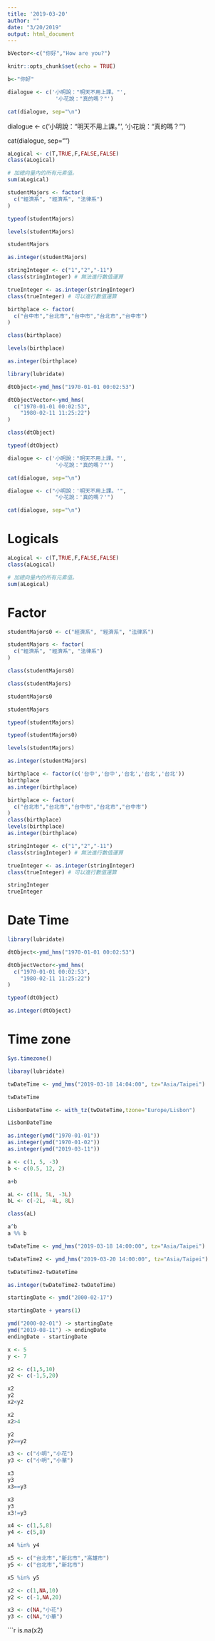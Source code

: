 ```yaml
---
title: '2019-03-20'
author: ""
date: "3/20/2019"
output: html_document
---
```

```r
bVector<-c("你好","How are you?")
```

```r
knitr::opts_chunk$set(echo = TRUE)
```
```r
b<-"你好"
```
```r
dialogue <- c('小明說："明天不用上課。"',
               '小花說："真的嗎？"')

cat(dialogue, sep="\n")
```

dialogue <- c('小明說："明天不用上課。"',
               '小花說："真的嗎？"')

cat(dialogue, sep="\n")

```r
aLogical <- c(T,TRUE,F,FALSE,FALSE)
class(aLogical)
```
```r
# 加總向量內的所有元素值。
sum(aLogical)
```
```r
studentMajors <- factor(
  c("經濟系", "經濟系", "法律系")
)
```
```r
typeof(studentMajors)
```
```r
levels(studentMajors)
```
```r
studentMajors
```
```r
as.integer(studentMajors)
```
```r
stringInteger <- c("1","2","-11")
class(stringInteger) # 無法進行數值運算
```
```r
trueInteger <- as.integer(stringInteger)
class(trueInteger) # 可以進行數值運算
```
```r
birthplace <- factor(
  c("台中市","台北市","台中市","台北市","台中市")
)
```
```r
class(birthplace)
```
```r
levels(birthplace)
```
```r
as.integer(birthplace)
```
```r
library(lubridate)
```
```r
dtObject<-ymd_hms("1970-01-01 00:02:53") 
```
```r
dtObjectVector<-ymd_hms(
  c("1970-01-01 00:02:53",
    "1980-02-11 11:25:22")
)
```
```r
class(dtObject)
```
```r
typeof(dtObject)
```

```r
dialogue <- c('小明說："明天不用上課。"',
               '小花說："真的嗎？"')

cat(dialogue, sep="\n")
```

```r
dialogue <- c("小明說：'明天不用上課。'",
               "小花說：'真的嗎？'")

cat(dialogue, sep="\n")
```

# Logicals

```r
aLogical <- c(T,TRUE,F,FALSE,FALSE)
class(aLogical)
```

```r
# 加總向量內的所有元素值。
sum(aLogical)
```

# Factor

```r
studentMajors0 <- c("經濟系", "經濟系", "法律系")
```


```r
studentMajors <- factor(
  c("經濟系", "經濟系", "法律系")
)
```

```r
class(studentMajors0)
```

```r
class(studentMajors)
```

```r
studentMajors0
```

```r
studentMajors
```

```r
typeof(studentMajors)
```


```r
typeof(studentMajors0)
```

```r
levels(studentMajors)
```

```r
as.integer(studentMajors)
```

```r
birthplace <- factor(c('台中','台中','台北','台北','台北'))
birthplace
as.integer(birthplace)
```

```r
birthplace <- factor(
  c("台北市","台北市","台中市","台北市","台中市")
)
class(birthplace)
levels(birthplace)
as.integer(birthplace)
```


```r
stringInteger <- c("1","2","-11")
class(stringInteger) # 無法進行數值運算
```

```r
trueInteger <- as.integer(stringInteger)
class(trueInteger) # 可以進行數值運算
```


```r
stringInteger
trueInteger
```

# Date Time

```r
library(lubridate)
```


```r
dtObject<-ymd_hms("1970-01-01 00:02:53") 
```


```r
dtObjectVector<-ymd_hms(
  c("1970-01-01 00:02:53",
    "1980-02-11 11:25:22")
)
```

```r
typeof(dtObject)
```

```r
as.integer(dtObject)
```

# Time zone

```r
Sys.timezone()
```


```r
libaray(lubridate)
```
```r

twDateTime <- ymd_hms("2019-03-18 14:04:00", tz="Asia/Taipei")

twDateTime

```
```r
LisbonDateTime <- with_tz(twDateTime,tzone="Europe/Lisbon")

LisbonDateTime

```
```r
as.integer(ymd("1970-01-01"))
as.integer(ymd("1970-01-02"))
as.integer(ymd("2019-03-11"))
```
```r
a <- c(1, 5, -3)
b <- c(0.5, 12, 2)
```
```r
a+b
```
```r
aL <- c(1L, 5L, -3L)
bL <- c(-2L, -4L, 8L)
```
```r
class(aL)
```
```r
a^b
a %% b
```

```r
twDateTime <- ymd_hms("2019-03-18 14:00:00", tz="Asia/Taipei")
```

```r
twDateTime2 <- ymd_hms("2019-03-20 14:00:00", tz="Asia/Taipei")
```
```r
twDateTime2-twDateTime
```

```r
as.integer(twDateTime2-twDateTime)
```
```r
startingDate <- ymd("2000-02-17")
```
```r
startingDate + years(1)
```
```r
ymd("2000-02-01") -> startingDate
ymd("2019-08-11") -> endingDate
endingDate - startingDate
```
```r
x <- 5
y <- 7
```
```r
x2 <- c(1,5,10)
y2 <- c(-1,5,20)
```
```r
x2
y2
x2<y2
```
```r
x2
x2>4

```
```r
y2
y2==y2
```
```r
x3 <- c("小明","小花")
y3 <- c("小明","小華")
```
```r
x3
y3
x3==y3

```
```r
x3
y3
x3!=y3
```
```r
x4 <- c(1,5,8)
y4 <- c(5,8)

x4 %in% y4
```
```r
x5 <- c("台北市","新北市","高雄市")
y5 <- c("台北市","新北市")

x5 %in% y5
```
```r
x2 <- c(1,NA,10)
y2 <- c(-1,NA,20)

x3 <- c(NA,"小花")
y3 <- c(NA,"小華")
```
```r
is.na(x2)


